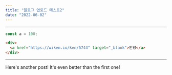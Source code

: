 ```yaml
---
title: "블로그 업로드 테스트2"
date: "2022-06-02"
---
```


---

```js
const a = 100;
```

```html
<div>
  <a href="https://wiken.io/ken/5744" target="_blank">안녕</a>
</div>
```

---

Here's another post! It's even better than the first one!
